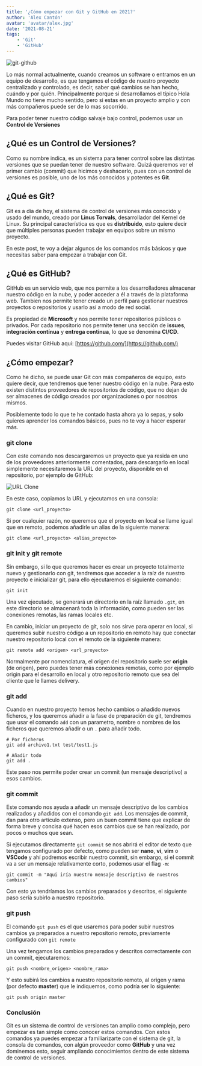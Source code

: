 ```yaml
---
title: '¿Cómo empezar con Git y GitHub en 2021?'
author: 'Alex Cantón'
avatar: 'avatar/alex.jpg'
date: '2021-08-21'
tags:
    - 'Git'
    - 'GitHub'
---
```

![git-github](/images/posts/empezar-con-git-en-2021/git-github.png)


Lo más normal actualmente, cuando creamos un software o entramos en un equipo de desarrollo, es que tengamos el código de nuestro proyecto centralizado y controlado, es decir, saber qué cambios se han hecho, cuándo y por quién. Principalmente porque si desarrollamos el típico Hola Mundo no tiene mucho sentido, pero si estas en un proyecto amplio y con más compañeros puede ser de lo mas socorrido.

Para poder tener nuestro código salvaje bajo control, podemos usar un **Control de Versiones**

## ¿Qué es un Control de Versiones?

Como su nombre indica, es un sistema para tener control sobre las distintas versiones que se puedan tener de nuestro software. Quizá queremos ver el primer cambio (commit) que hicimos y deshacerlo, pues con un control de versiones es posible, uno de los más conocidos y potentes es **Git**.

## ¿Qué es Git?

Git es a día de hoy, el sistema de control de versiones más conocido y usado del mundo, creado por **Linus Torvals**, desarrollador del Kernel de Linux. Su principal característica es que es **distribuido**, esto quiere decir que múltiples personas pueden trabajar en equipos sobre un mismo proyecto.

En este post, te voy a dejar algunos de los comandos más básicos y que necesitas saber para empezar a trabajar con Git.

## ¿Qué es GitHub?

GitHub es un servicio web, que nos permite a los desarrolladores almacenar nuestro código en la nube, y poder acceder a él a través de la plataforma web. Tambien nos permite tener creado un perfil para gestionar nuestros proyectos o repositorios y usarlo así a modo de red social.

Es propiedad de **Microsoft** y nos permite tener repositorios públicos o privados. Por cada repositorio nos permite tener una sección de **issues**, **integración contínua** y **entrega contínua**, lo que se denomina **CI/CD**.

Puedes visitar GitHub aquí: [https://github.com/](https://github.com/)

## ¿Cómo empezar?

Como he dicho, se puede usar Git con más compañeros de equipo, esto quiere decir, que tendremos que tener nuestro código en la nube. Para esto existen distintos proveedores de repositorios de código, que no dejan de ser almacenes de código creados por organizaciones o por nosotros mismos.

Posiblemente todo lo que te he contado hasta ahora ya lo sepas, y solo quieres aprender los comandos básicos, pues no te voy a hacer esperar más.

### git clone

Con este comando nos descargaremos un proyecto que ya resida en uno de los proveedores anteriormente comentados, para descargarlo en local simplemente necesitaremos la URL del proyecto, disponible en el repositorio, por ejemplo de GitHub:

![URL Clone](/images/posts/empezar-con-git-en-2021/clone.jpeg)

En este caso, copiamos la URL y ejecutamos en una consola:

```shell
git clone <url_proyecto>
```

Si por cualquier razón, no queremos que el proyecto en local se llame igual que en remoto, podemos añadirle un alias de la siguiente manera:

```shell
git clone <url_proyecto> <alias_proyecto>
```

### git init y git remote

Sin embargo, si lo que queremos hacer es crear un proyecto totalmente nuevo y gestionarlo con git, tendremos que acceder a la raíz de nuestro proyecto e inicializar git, para ello ejecutaremos el siguiente comando:

```shell
git init
```

Una vez ejecutado, se generará un directorio en la raíz llamado `.git`, en este directorio se almacenará toda la información, como pueden ser las conexiones remotas, las ramas locales etc.

En cambio, iniciar un proyecto de git, solo nos sirve para operar en local, si queremos subir nuestro código a un repositorio en remoto hay que conectar nuestro repositorio local con el remoto de la siguiente manera:

```shell
git remote add <origen> <url_proyecto>
```

Normalmente por nomenclatura, el origen del repositorio suele ser **origin** (de origen), pero puedes tener más conexiones remotas, como por ejemplo origin para el desarrollo en local y otro repositorio remoto que sea del cliente que le llames delivery.

### git add

Cuando en nuestro proyecto hemos hecho cambios o añadido nuevos ficheros, y los queremos añadir a la fase de preparación de git, tendremos que usar el comando `add` con un parametro, nombre o nombres de los ficheros que queremos añadir o un `.` para añadir todo.

```shell
# Por ficheros
git add archivo1.txt test/test1.js

# Añadir todo
git add . 
```

Este paso nos permite poder crear un commit (un mensaje descriptivo) a esos cambios.

### git commit

Este comando nos ayuda a añadir un mensaje descriptivo de los cambios realizados y añadidos con el comando `git add`. Los mensajes de commit, dan para otro artículo extenso, pero un buen commit tiene que explicar de forma breve y concisa qué hacen esos cambios que se han realizado, por pocos o muchos que sean. 

Si ejecutamos directamente `git commit` se nos abrirá el editor de texto que tengamos configurado por defecto, como pueden ser **nano**, **vi**, **vim** o **VSCode** y ahí podremos escribir nuestro commit, sin embargo, si el commit va a ser un mensaje relativamente corto, podemos usar el flag `-m`:

```shell
git commit -m "Aqui iría nuestro mensaje descriptivo de nuestros cambios"
```

Con esto ya tendríamos los cambios preparados y descritos, el siguiente paso sería subirlo a nuestro repositorio.

### git push

El comando `git push` es el que usaremos para poder subir nuestros cambios ya preparados a nuestro repositorio remoto, previamente configurado con `git remote`

Una vez tengamos los cambios preparados y descritos correctamente con un commit, ejecutaremos:

```shell
git push <nombre_origen> <nombre_rama>
```

Y esto subirá los cambios a nuestro repositorio remoto, al origen y rama (por defecto **master**) que le indiquemos, como podría ser lo siguiente:

```shell
git push origin master
```




### Conclusión
Git es un sistema de control de versiones tan amplio como complejo, pero empezar es tan simple como conocer estos comandos. Con estos comandos ya puedes empezar a familiarizarte con el sistema de git, la consola de comandos, con algún proveedor como **GitHub** y una vez dominemos esto, seguir ampliando conocimientos dentro de este sistema de control de versiones.
